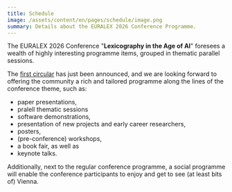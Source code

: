 ```yaml
---
title: Schedule
image: /assets/content/en/pages/schedule/image.png
summary: Details about the EURALEX 2026 Conference Programme.
---
```

The EURALEX 2026 Conference "**Lexicography in the Age of AI**" foresees a wealth of highly interesting programme items, grouped in thematic parallel sessions.&#x20;

The [first circular](/call-for-papers) has just been announced, and we are looking forward to offering the community a rich and tailored programme along the lines of the conference theme, such as:

* paper presentations,
* pralell thematic sessions
* software demonstrations,
* presentation of new projects and early career researchers,
* posters,&#x20;
* (pre-conference) workshops,
* a book fair, as well as
* keynote talks.

Additionally, next to the regular conference programme, a social programme will enable the conference participants to enjoy and get to see (at least bits of) Vienna.&#x20;
